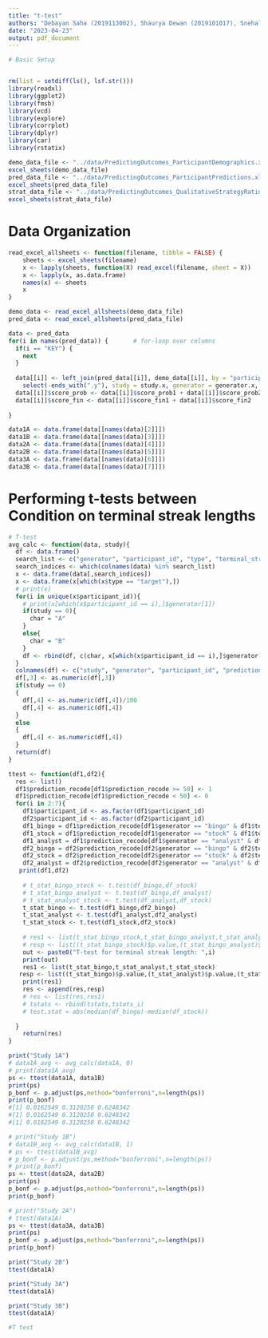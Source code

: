 ```yaml
---
title: "t-test"
authors: "Debayan Saha (2019113002), Shaurya Dewan (2019101017), Snehal Kumar (2019101003)"
date: "2023-04-23"
output: pdf_document
---
```


```r
# Basic Setup


rm(list = setdiff(ls(), lsf.str()))
library(readxl)
library(ggplot2)
library(fmsb)
library(vcd)
library(explore)
library(corrplot)
library(dplyr)
library(car)
library(rstatix)

demo_data_file <- "../data/PredictingOutcomes_ParticipantDemographics.xlsx"
excel_sheets(demo_data_file)
pred_data_file <- "../data/PredictingOutcomes_ParticipantPredictions.xlsx"
excel_sheets(pred_data_file)
strat_data_file <- "../data/PredictingOutcomes_QualitativeStrategyRatings.xlsx"
excel_sheets(strat_data_file)

```

# Data Organization
```r

read_excel_allsheets <- function(filename, tibble = FALSE) {
    sheets <- excel_sheets(filename)
    x <- lapply(sheets, function(X) read_excel(filename, sheet = X))
    x <- lapply(x, as.data.frame)
    names(x) <- sheets
    x
}

demo_data <- read_excel_allsheets(demo_data_file)
pred_data <- read_excel_allsheets(pred_data_file)

data <- pred_data
for(i in names(pred_data)) {       # for-loop over columns
  if(i == "KEY") {
    next
  }
    
  data[[i]] <- left_join(pred_data[[i]], demo_data[[i]], by = "participant_id") %>% 
    select(-ends_with(".y"), study = study.x, generator = generator.x, rate = rate.x) 
  data[[i]]$score_prob <- data[[i]]$score_prob1 + data[[i]]$score_prob2 + data[[i]]$score_prob3
  data[[i]]$score_fin <- data[[i]]$score_fin1 + data[[i]]$score_fin2
  
}
```
```r
data1A <- data.frame(data[[names(data)[2]]])
data1B <- data.frame(data[[names(data)[3]]])
data2A <- data.frame(data[[names(data)[4]]])
data2B <- data.frame(data[[names(data)[5]]])
data3A <- data.frame(data[[names(data)[6]]])
data3B <- data.frame(data[[names(data)[7]]])
```

# Performing t-tests between Condition on terminal streak lengths

```r
# T-test
avg_calc <- function(data, study){
  df <- data.frame()
  search_list <- c("generator", "participant_id", "type", "terminal_streak_length", "prediction_recode")
  search_indices <- which(colnames(data) %in% search_list)
  x <- data.frame(data[,search_indices])
  x <- data.frame(x[which(x$type == "target"),])
  # print(x)
  for(i in unique(x$participant_id)){
    # print(x[which(x$participant_id == i),]$generator[1])
    if(study == 0){
      char = "A"
    }
    else{
      char = "B"
    }
    df <- rbind(df, c(char, x[which(x$participant_id == i),]$generator[1], i, sum(x[which(x$participant_id == i),]$prediction_recode)))
  }
  colnames(df) <- c("study", "generator", "participant_id", "prediction_recode")
  df[,3] <- as.numeric(df[,3])
  if(study == 0)
  {
    df[,4] <- as.numeric(df[,4])/100
    df[,4] <- as.numeric(df[,4])
  }
  else
  {
    df[,4] <- as.numeric(df[,4])
  }
  return(df)
}

ttest <- function(df1,df2){
  res <- list()
  df1$prediction_recode[df1$prediction_recode >= 50] <- 1
  df1$prediction_recode[df1$prediction_recode < 50] <- 0
  for(i in 2:7){
    df1$participant_id <- as.factor(df1$participant_id)
    df2$participant_id <- as.factor(df2$participant_id)
    df1_bingo = df1$prediction_recode[df1$generator == "bingo" & df1$terminal_streak_length == i]
    df1_stock = df1$prediction_recode[df1$generator == "stock" & df1$terminal_streak_length == i]
    df1_analyst = df1$prediction_recode[df1$generator == "analyst" & df1$terminal_streak_length == i]
    df2_bingo = df2$prediction_recode[df2$generator == "bingo" & df2$terminal_streak_length == i]
    df2_stock = df2$prediction_recode[df2$generator == "stock" & df2$terminal_streak_length == i]
    df2_analyst = df2$prediction_recode[df2$generator == "analyst" & df2$terminal_streak_length == i]
   print(df1,df2)
  
    # t_stat_bingo_stock <- t.test(df_bingo,df_stock)
    # t_stat_bingo_analyst <- t.test(df_bingo,df_analyst)
    # t_stat_analyst_stock <- t.test(df_analyst,df_stock)
    t_stat_bingo <- t.test(df1_bingo,df2_bingo)
    t_stat_analyst <- t.test(df1_analyst,df2_analyst)
    t_stat_stock <- t.test(df1_stock,df2_stock)
   
    # res1 <- list(t_stat_bingo_stock,t_stat_bingo_analyst,t_stat_analyst_stock)
    # resp <- list((t_stat_bingo_stock)$p.value,(t_stat_bingo_analyst)$p.value,(t_stat_analyst_stock)$p.value)
    out <- paste0("T-test for terminal streak length: ",i)
    print(out)
    res1 <- list(t_stat_bingo,t_stat_analyst,t_stat_stock)
   resp <- list((t_stat_bingo)$p.value,(t_stat_analyst)$p.value,(t_stat_stock)$p.value)
    print(res1)
    res <- append(res,resp)
    # res <- list(res,res1)
    # tstats <- rbind(tstats,tstats_i)
    # test.stat = abs(median(df_bingo)-median(df_stock))
    
  }
    return(res)
}

```
```r
print("Study 1A")
# data1A_avg <- avg_calc(data1A, 0)
# print(data1A_avg)
ps <- ttest(data1A, data1B)
print(ps)
p_bonf <- p.adjust(ps,method="bonferroni",n=length(ps))
print(p_bonf)
#[1] 0.0162549 0.3120258 0.6248342
#[1] 0.0162549 0.3120258 0.6248342
#[1] 0.0162549 0.3120258 0.6248342
```
```r
# print("Study 1B")
# data1B_avg <- avg_calc(data1B, 1)
# ps <- ttest(data1B_avg)
# p_bonf <- p.adjust(ps,method="bonferroni",n=length(ps))
# print(p_bonf)
ps <- ttest(data2A, data2B)
print(ps)
p_bonf <- p.adjust(ps,method="bonferroni",n=length(ps))
print(p_bonf)
```
```r
# print("Study 2A")
# ttest(data1A)
ps <- ttest(data3A, data3B)
print(ps)
p_bonf <- p.adjust(ps,method="bonferroni",n=length(ps))
print(p_bonf)
```
```r
print("Study 2B")
ttest(data1A)
```
```r
print("Study 3A")
ttest(data1A)
```
```r
print("Study 3B")
ttest(data1A)
```


```r
#T test
```